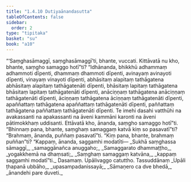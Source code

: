 ```yaml
---
title: "1.4.10 Dutiyaānandasutta"
tableOfContents: false
sidebar:
  order: 2
type: "tipitaka"
basket: "su"
book: "a10"
---
```



<DynamicBreadcrumb />

<Division number="40" book="a10">

<Paragraph number="288" book="a10">
“‘Saṃghasāmaggī, saṃghasāmaggī’ti, bhante, vuccati. Kittāvatā nu kho, bhante, saṃgho samaggo hotī”ti? “Idhānanda, bhikkhū adhammaṃ adhammoti dīpenti, dhammaṃ dhammoti dīpenti, avinayaṃ avinayoti dīpenti, vinayaṃ vinayoti dīpenti, abhāsitaṃ alapitaṃ tathāgatena abhāsitaṃ alapitaṃ tathāgatenāti dīpenti, bhāsitaṃ lapitaṃ tathāgatena bhāsitaṃ lapitaṃ tathāgatenāti dīpenti, anāciṇṇaṃ tathāgatena anāciṇṇaṃ tathāgatenāti dīpenti, āciṇṇaṃ tathāgatena āciṇṇaṃ tathāgatenāti dīpenti, apaññattaṃ tathāgatena apaññattaṃ tathāgatenāti dīpenti, paññattaṃ tathāgatena paññattaṃ tathāgatenāti dīpenti. Te imehi dasahi vatthūhi na avakassanti na apakassanti na āveni kammāni karonti na āveni pātimokkhaṃ uddisanti. Ettāvatā kho, ānanda, saṃgho samaggo hotī”ti.
</Paragraph>

<Paragraph number="289" book="a10">
“Bhinnaṃ pana, bhante, saṃghaṃ samaggaṃ katvā kiṃ so pasavatī”ti? “Brahmaṃ, ānanda, puññaṃ pasavatī”ti. “Kiṃ pana, bhante, brahmaṃ puññan”ti? “Kappaṃ, ānanda, saggamhi modatīti—
</Paragraph>

<Paragraph number="290" type="verses" book="a10">
_Sukhā saṃghassa sāmaggī,_  
_samaggānañca anuggaho;_  
_Samaggarato dhammaṭṭho,_  
_yogakkhemā na dhaṃsati;_  
_Saṃghaṃ samaggaṃ katvāna,_  
_kappaṃ saggamhi modatī”ti._  


</Paragraph>
</Division>

<Paragraph number="291" type="center" book="a10">
Dasamaṃ.



</Paragraph>

<Paragraph number="292" type="center" book="a10">
Upālivaggo catuttho.



</Paragraph>

<Paragraph number="293" type="center" book="a10">
Tassuddānaṃ


</Paragraph>

<Paragraph number="294" type="verses" book="a10">
_Upāli ṭhapanā ubbāho,_  
_upasampadanissayā;_  
_Sāmaṇero ca dve bhedā,_  
_ānandehi pare duveti._
</Paragraph>